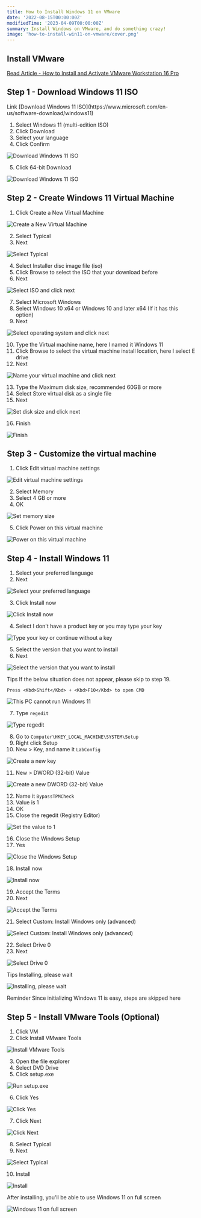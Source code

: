 ```yaml
---
title: How to Install Windows 11 on VMware
date: '2022-08-15T00:00:00Z'
modifiedTime: '2023-04-09T00:00:00Z'
summary: Install Windows on VMware, and do something crazy!
image: 'how-to-install-win11-on-vmware/cover.png'
---
```


## Install VMware

[Read Article - How to Install and Activate VMware Workstation 16 Pro](/blog/how-to-install-and-activate-vmware-16)

## Step 1 - Download Windows 11 ISO

<Alert icon='🔗' variant='info'>
  <AlertTitle>Link</AlertTitle>
  <AlertDescription>[Download Windows 11 ISO](https://www.microsoft.com/en-us/software-download/windows11)</AlertDescription>
</Alert>

1. Select Windows 11 (multi-edition ISO)
2. Click Download
3. Select your language
4. Click Confirm

<Image
  src='/images/blog/how-to-install-win11-on-vmware/step-1(1-4).png'
  alt='Download Windows 11 ISO'
  width={1008}
  height={897}
/>

5. Click 64-bit Download

<Image
  src='/images/blog/how-to-install-win11-on-vmware/step-1(5).png'
  alt='Download Windows 11 ISO'
  width={1008}
  height={897}
/>

## Step 2 - Create Windows 11 Virtual Machine

1. Click Create a New Virtual Machine

<Image
  src='/images/blog/how-to-install-win11-on-vmware/step-2(1).png'
  alt='Create a New Virtual Machine'
  width={1532}
  height={717}
/>

2. Select Typical
3. Next

<Image
  src='/images/blog/how-to-install-win11-on-vmware/step-2(2-3).png'
  alt='Select Typical'
  width={428}
  height={430}
/>

4. Select Installer disc image file (iso)
5. Click Browse to select the ISO that your download before
6. Next

<Image
  src='/images/blog/how-to-install-win11-on-vmware/step-2(4-6).png'
  alt='Select ISO and click next'
  width={428}
  height={430}
/>

7. Select Microsoft Windows
8. Select Windows 10 x64 or Windows 10 and later x64 (If it has this option)
9. Next

<Image
  src='/images/blog/how-to-install-win11-on-vmware/step-2(7-9).png'
  alt='Select operating system and click next'
  width={428}
  height={430}
/>

10. Type the Virtual machine name, here I named it Windows 11
11. Click Browse to select the virtual machine install location, here I select E drive
12. Next

<Image
  src='/images/blog/how-to-install-win11-on-vmware/step-2(10-12).png'
  alt='Name your virtual machine and click next'
  width={428}
  height={430}
/>

13. Type the Maximum disk size, recommended 60GB or more
14. Select Store virtual disk as a single file
15. Next

<Image
  src='/images/blog/how-to-install-win11-on-vmware/step-2(13-15).png'
  alt='Set disk size and click next'
  width={428}
  height={430}
/>

16. Finish

<Image
  src='/images/blog/how-to-install-win11-on-vmware/step-2(16).png'
  alt='Finish'
  width={428}
  height={430}
/>

## Step 3 - Customize the virtual machine

1. Click Edit virtual machine settings

<Image
  src='/images/blog/how-to-install-win11-on-vmware/step-3(1).png'
  alt='Edit virtual machine settings'
  width={1177}
  height={740}
/>

2. Select Memory
3. Select 4 GB or more
4. OK

<Image
  src='/images/blog/how-to-install-win11-on-vmware/step-3(2-4).png'
  alt='Set memory size'
  width={750}
  height={734}
/>

5. Click Power on this virtual machine

<Image
  src='/images/blog/how-to-install-win11-on-vmware/step-3(5).png'
  alt='Power on this virtual machine'
  width={1149}
  height={760}
/>

## Step 4 - Install Windows 11

1. Select your preferred language
2. Next

<Image
  src='/images/blog/how-to-install-win11-on-vmware/step-4(1-2).png'
  alt='Select your preferred language'
  width={1024}
  height={768}
/>

3. Click Install now

<Image
  src='/images/blog/how-to-install-win11-on-vmware/step-4(3).png'
  alt='Click Install now'
  width={1024}
  height={768}
/>

4. Select I don't have a product key or you may type your key

<Image
  src='/images/blog/how-to-install-win11-on-vmware/step-4(4).png'
  alt='Type your key or continue without a key'
  width={1024}
  height={768}
/>

5. Select the version that you want to install
6. Next

<Image
  src='/images/blog/how-to-install-win11-on-vmware/step-4(5-6).png'
  alt='Select the version that you want to install'
  width={1024}
  height={768}
/>

<Alert icon='💡' variant='warning'>
  <AlertTitle>Tips</AlertTitle>
  <AlertDescription>
    If the below situation does not appear, please skip to step 19.

    Press <Kbd>Shift</Kbd> + <Kbd>F10</Kbd> to open CMD
  </AlertDescription>
</Alert>

<Image
  src='/images/blog/how-to-install-win11-on-vmware/cant-install.png'
  alt='This PC cannot run Windows 11'
  width={1024}
  height={768}
/>

7. Type `regedit`

<Image
  src='/images/blog/how-to-install-win11-on-vmware/step-4(7).png'
  alt='Type regedit'
  width={1024}
  height={768}
/>

8. Go to `Computer\HKEY_LOCAL_MACHINE\SYSTEM\Setup`
9. Right click Setup
10. New > Key, and name it `LabConfig`

<Image
  src='/images/blog/how-to-install-win11-on-vmware/step-4(8-10).png'
  alt='Create a new key'
  width={1024}
  height={768}
/>

11. New > DWORD (32-bit) Value

<Image
  src='/images/blog/how-to-install-win11-on-vmware/step-4(11).png'
  alt='Create a new DWORD (32-bit) Value'
  width={1024}
  height={768}
/>

12. Name it `BypassTPMCheck`
13. Value is 1
14. OK
15. Close the regedit (Registry Editor)

<Image
  src='/images/blog/how-to-install-win11-on-vmware/step-4(12-15).png'
  alt='Set the value to 1'
  width={1024}
  height={768}
/>

16. Close the Windows Setup
17. Yes

<Image
  src='/images/blog/how-to-install-win11-on-vmware/step-4(16-17).png'
  alt='Close the Windows Setup'
  width={1024}
  height={768}
/>

18. Install now

<Image
  src='/images/blog/how-to-install-win11-on-vmware/step-4(18).png'
  alt='Install now'
  width={1024}
  height={768}
/>

19. Accept the Terms
20. Next

<Image
  src='/images/blog/how-to-install-win11-on-vmware/step-4(19-20).png'
  alt='Accept the Terms'
  width={1024}
  height={768}
/>

21. Select Custom: Install Windows only (advanced)

<Image
  src='/images/blog/how-to-install-win11-on-vmware/step-4(21).png'
  alt='Select Custom: Install Windows only (advanced)'
  width={1024}
  height={768}
/>

22. Select Drive 0
23. Next

<Image
  src='/images/blog/how-to-install-win11-on-vmware/step-4(22-23).png'
  alt='Select Drive 0'
  width={1024}
  height={768}
/>

<Alert icon='💡' variant='warning'>
  <AlertTitle>Tips</AlertTitle>
  <AlertDescription>Installing, please wait</AlertDescription>
</Alert>

<Image
  src='/images/blog/how-to-install-win11-on-vmware/installing.png'
  alt='Installing, please wait'
  width={1024}
  height={768}
/>

<Alert icon='✍️' variant='warning'>
  <AlertTitle>Reminder</AlertTitle>
  <AlertDescription>Since initializing Windows 11 is easy, steps are skipped here</AlertDescription>
</Alert>

## Step 5 - Install VMware Tools (Optional)

1. Click VM
2. Click Install VMware Tools

<Image
  src='/images/blog/how-to-install-win11-on-vmware/step-5(1-2).png'
  alt='Install VMware Tools'
  width={1473}
  height={934}
/>

3. Open the file explorer
4. Select DVD Drive
5. Click setup.exe

<Image
  src='/images/blog/how-to-install-win11-on-vmware/step-5(3-5).png'
  alt='Run setup.exe'
  width={1024}
  height={768}
/>

6. Click Yes

<Image
  src='/images/blog/how-to-install-win11-on-vmware/step-5(6).png'
  alt='Click Yes'
  width={1024}
  height={768}
/>

7. Click Next

<Image
  src='/images/blog/how-to-install-win11-on-vmware/step-5(7).png'
  alt='Click Next'
  width={1024}
  height={768}
/>

8. Select Typical
9. Next

<Image
  src='/images/blog/how-to-install-win11-on-vmware/step-5(8-9).png'
  alt='Select Typical'
  width={1024}
  height={768}
/>

10. Install

<Image
  src='/images/blog/how-to-install-win11-on-vmware/step-5(10).png'
  alt='Install'
  width={1024}
  height={768}
/>

After installing, you'll be able to use Windows 11 on full screen

<Image
  src='/images/blog/how-to-install-win11-on-vmware/fullscreen.png'
  alt='Windows 11 on full screen'
  width={1024}
  height={768}
/>
